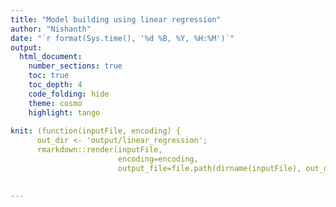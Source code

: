 ```yaml
---
title: "Model building using linear regression"
author: "Nishanth"
date: "`r format(Sys.time(), '%d %B, %Y, %H:%M')`"
output:
  html_document:
    number_sections: true
    toc: true
    toc_depth: 4
    code_folding: hide
    theme: cosmo
    highlight: tango
    
knit: (function(inputFile, encoding) { 
      out_dir <- 'output/linear_regression';
      rmarkdown::render(inputFile,
                        encoding=encoding, 
                        output_file=file.path(dirname(inputFile), out_dir, 'Model_building_using_Linear_regression.html')) })
    

---
```


